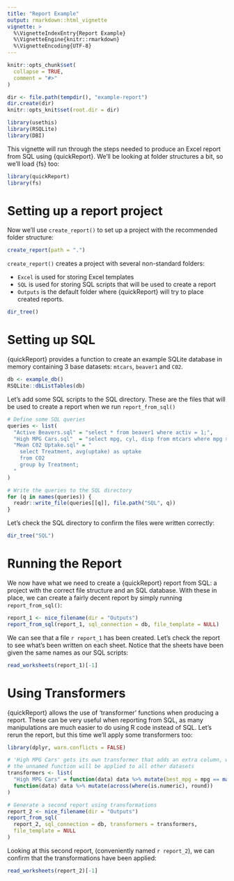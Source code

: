 ```yaml
---
title: "Report Example"
output: rmarkdown::html_vignette
vignette: >
  %\VignetteIndexEntry{Report Example}
  %\VignetteEngine{knitr::rmarkdown}
  %\VignetteEncoding{UTF-8}
---
```


```r
knitr::opts_chunk$set(
  collapse = TRUE,
  comment = "#>"
)

dir <- file.path(tempdir(), "example-report")
dir.create(dir)
knitr::opts_knit$set(root.dir = dir)

library(usethis)
library(RSQLite)
library(DBI)
```

This vignette will run through the steps needed to produce an Excel report from 
SQL using {quickReport}. We'll be looking at folder structures a bit, so we'll
load {fs} too:
```r
library(quickReport)
library(fs)
```

# Setting up a report project
Now we'll use `create_report()` to set up a project with the recommended folder
structure:
```r
create_report(path = ".")
```

`create_report()` creates a project with several non-standard folders:

- `Excel` is used for storing Excel templates
- `SQL` is used for storing SQL scripts that will be used to create a report
- `Outputs` is the default folder where {quickReport} will try to place created
reports.

```r
dir_tree()
```

# Setting up SQL
{quickReport} provides a function to create an example SQLite database in memory
containing 3 base datasets: `mtcars`, `beaver1` and `C02`.
```r
db <- example_db()
RSQLite::dbListTables(db)
```

Let's add some SQL scripts to the SQL directory. These are the files that will 
be used to create a report when we run `report_from_sql()`
```r
# Define some SQL queries
queries <- list(
  "Active Beavers.sql" = "select * from beaver1 where activ = 1;",
  "High MPG Cars.sql"  = "select mpg, cyl, disp from mtcars where mpg >= 30;",
  "Mean C02 Uptake.sql" = "
    select Treatment, avg(uptake) as uptake
    from CO2
    group by Treatment;
  "
)

# Write the queries to the SQL directory
for (q in names(queries)) {
  readr::write_file(queries[[q]], file.path("SQL", q))
}
```

Let's check the SQL directory to confirm the files were written correctly:
```r
dir_tree("SQL")
```

# Running the Report
We now have what we need to create a {quickReport} report from SQL: a
project with the correct file structure and an SQL database. With these in
place, we can create a fairly decent report by simply running
`report_from_sql()`:
```r
report_1 <- nice_filename(dir = "Outputs")
report_from_sql(report_1, sql_connection = db, file_template = NULL)
```

We can see that a file ``r report_1`` has been created. Let's check the report
to see what's been written on each sheet. Notice that the sheets have been 
given the same names as our SQL scripts:
```r
read_worksheets(report_1)[-1]
```

# Using Transformers
{quickReport} allows the use of 'transformer' functions when producing a report.
These can be very useful when reporting from SQL, as many manipulations are much
easier to do using R code instead of SQL. Let's rerun the report, but this time 
we'll apply some transformers too:
```r
library(dplyr, warn.conflicts = FALSE)

# 'High MPG Cars' gets its own transformer that adds an extra column, while 
# the unnamed function will be applied to all other datasets
transformers <- list(
  "High MPG Cars" = function(data) data %>% mutate(best_mpg = mpg == max(mpg)),
  function(data) data %>% mutate(across(where(is.numeric), round))
)

# Generate a second report using transformations
report_2 <- nice_filename(dir = "Outputs")
report_from_sql(
  report_2, sql_connection = db, transformers = transformers, 
  file_template = NULL
)
```

Looking at this second report, (conveniently named ``r report_2``), we can 
confirm that the transformations have been applied:
```r
read_worksheets(report_2)[-1]
```

